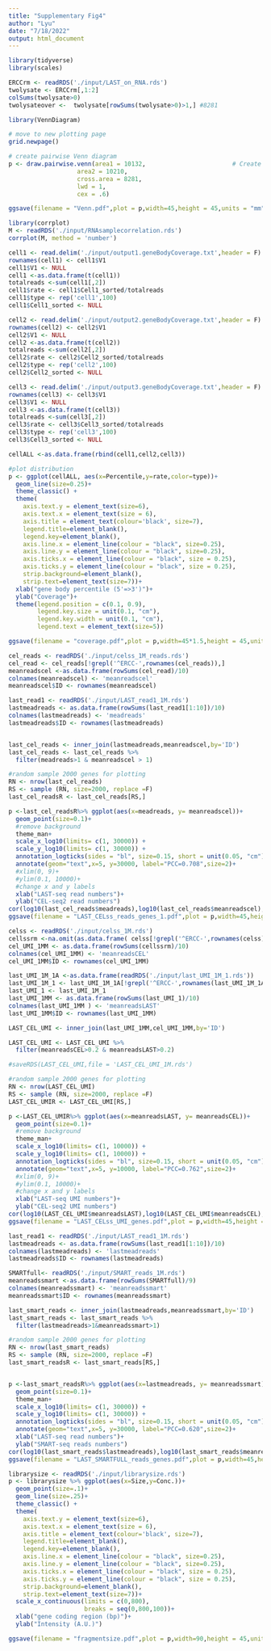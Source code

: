 ```yaml
---
title: "Supplementary Fig4"
author: "Lyu"
date: "7/18/2022"
output: html_document
---
```


```r
library(tidyverse)
library(scales)

```

```r
ERCCrm <- readRDS('./input/LAST_on_RNA.rds')
twolysate <- ERCCrm[,1:2]
colSums(twolysate>0)
twolysateover <-  twolysate[rowSums(twolysate>0)>1,] #8281

library(VennDiagram)

# move to new plotting page
grid.newpage()

# create pairwise Venn diagram
p <- draw.pairwise.venn(area1 = 10132,                        # Create pairwise venn diagram
                   area2 = 10210,
                   cross.area = 8281,
                   lwd = 1,
                   cex = .6)

ggsave(filename = "Venn.pdf",plot = p,width=45,height = 45,units = "mm", dpi = 300)

```

```r
library(corrplot)
M <- readRDS('./input/RNAsamplecorrelation.rds')
corrplot(M, method = 'number')
```

```r
cell1 <- read.delim('./input/output1.geneBodyCoverage.txt',header = F)
rownames(cell1) <- cell1$V1
cell1$V1 <- NULL
cell1 <-as.data.frame(t(cell1)) 
totalreads <-sum(cell1[,2]) 
cell1$rate <- cell1$Cell1_sorted/totalreads
cell1$type <- rep('cell1',100)
cell1$Cell1_sorted <- NULL

cell2 <- read.delim('./input/output2.geneBodyCoverage.txt',header = F)
rownames(cell2) <- cell2$V1
cell2$V1 <- NULL
cell2 <-as.data.frame(t(cell2)) 
totalreads <-sum(cell2[,2]) 
cell2$rate <- cell2$Cell2_sorted/totalreads
cell2$type <- rep('cell2',100)
cell2$Cell2_sorted <- NULL

cell3 <- read.delim('./input/output3.geneBodyCoverage.txt',header = F)
rownames(cell3) <- cell3$V1
cell3$V1 <- NULL
cell3 <-as.data.frame(t(cell3)) 
totalreads <-sum(cell3[,2]) 
cell3$rate <- cell3$Cell3_sorted/totalreads
cell3$type <- rep('cell3',100)
cell3$Cell3_sorted <- NULL

cellALL <-as.data.frame(rbind(cell1,cell2,cell3)) 

#plot distribution
p <- ggplot(cellALL, aes(x=Percentile,y=rate,color=type))+
  geom_line(size=0.25)+
  theme_classic() +
  theme(
    axis.text.y = element_text(size=6),
    axis.text.x = element_text(size = 6),
    axis.title = element_text(colour='black', size=7),
    legend.title=element_blank(),
    legend.key=element_blank(),
    axis.line.x = element_line(colour = "black", size=0.25),
    axis.line.y = element_line(colour = "black", size=0.25),
    axis.ticks.x = element_line(colour = "black", size = 0.25),
    axis.ticks.y = element_line(colour = "black", size = 0.25),
    strip.background=element_blank(),
    strip.text=element_text(size=7))+
  xlab("gene body percentile (5'=>3')")+
  ylab("Coverage")+
  theme(legend.position = c(0.1, 0.9),
        legend.key.size = unit(0.1, "cm"),
        legend.key.width = unit(0.1, "cm"),
        legend.text = element_text(size=5))

ggsave(filename = "coverage.pdf",plot = p,width=45*1.5,height = 45,units = "mm", dpi = 300) 
```

```r
cel_reads <- readRDS('./input/celss_1M_reads.rds')
cel_read <- cel_reads[!grepl('^ERCC-',rownames(cel_reads)),]
meanreadscel <-as.data.frame(rowSums(cel_read)/10) 
colnames(meanreadscel) <- 'meanreadscel'
meanreadscel$ID <- rownames(meanreadscel)

last_read1 <- readRDS('./input/LAST_read1_1M.rds')
lastmeadreads <- as.data.frame(rowSums(last_read1[1:10])/10)
colnames(lastmeadreads) <- 'meadreads'
lastmeadreads$ID <- rownames(lastmeadreads)


last_cel_reads <- inner_join(lastmeadreads,meanreadscel,by='ID')
last_cel_reads <- last_cel_reads %>%
  filter(meadreads>1 & meanreadscel > 1)

#random sample 2000 genes for plotting
RN <- nrow(last_cel_reads)
RS <- sample (RN, size=2000, replace =F)
last_cel_readsR <- last_cel_reads[RS,]

p <-last_cel_readsR%>% ggplot(aes(x=meadreads, y= meanreadscel))+
  geom_point(size=0.1)+
  #remove background
  theme_man+
  scale_x_log10(limits= c(1, 30000)) +
  scale_y_log10(limits= c(1, 30000)) +
  annotation_logticks(sides = "bl", size=0.15, short = unit(0.05, "cm"), mid = unit(0.1, "cm"), long = unit(0.15, "cm")) +
  annotate(geom="text",x=5, y=30000, label="PCC=0.708",size=2)+
  #xlim(0, 9)+
  #ylim(0.1, 10000)+
  #change x and y labels
  xlab("LAST-seq read numbers")+  
  ylab("CEL-seq2 read numbers")
cor(log10(last_cel_reads$meadreads),log10(last_cel_reads$meanreadscel),method = 'pearson')
ggsave(filename = "LAST_CELss_reads_genes_1.pdf",plot = p,width=45,height = 45,units = "mm", dpi = 300)
```

```r

celss <- readRDS('./input/celss_1M.rds')
cellssrm <-na.omit(as.data.frame( celss[!grepl('^ERCC-',rownames(celss)),])) 
cel_UMI_1MM <- as.data.frame(rowSums(cellssrm)/10)
colnames(cel_UMI_1MM) <- 'meanreadsCEL'
cel_UMI_1MM$ID <- rownames(cel_UMI_1MM)

last_UMI_1M_1A <-as.data.frame(readRDS('./input/last_UMI_1M_1.rds'))
last_UMI_1M_1 <- last_UMI_1M_1A[!grepl('^ERCC-',rownames(last_UMI_1M_1A)),]
last_UMI_1 <- last_UMI_1M_1
last_UMI_1MM <- as.data.frame(rowSums(last_UMI_1)/10)
colnames(last_UMI_1MM ) <- 'meanreadsLAST'
last_UMI_1MM$ID <- rownames(last_UMI_1MM)

LAST_CEL_UMI <- inner_join(last_UMI_1MM,cel_UMI_1MM,by='ID')

LAST_CEL_UMI <- LAST_CEL_UMI %>%
  filter(meanreadsCEL>0.2 & meanreadsLAST>0.2)

#saveRDS(LAST_CEL_UMI,file = 'LAST_CEL_UMI_1M.rds')

#random sample 2000 genes for plotting
RN <- nrow(LAST_CEL_UMI)
RS <- sample (RN, size=2000, replace =F)
LAST_CEL_UMIR <- LAST_CEL_UMI[RS,]

p <-LAST_CEL_UMIR%>% ggplot(aes(x=meanreadsLAST, y= meanreadsCEL))+
  geom_point(size=0.1)+
  #remove background
  theme_man+
  scale_x_log10(limits= c(1, 10000)) +
  scale_y_log10(limits= c(1, 10000)) +
  annotation_logticks(sides = "bl", size=0.15, short = unit(0.05, "cm"), mid = unit(0.1, "cm"), long = unit(0.15, "cm")) +
  annotate(geom="text",x=5, y=10000, label="PCC=0.762",size=2)+
  #xlim(0, 9)+
  #ylim(0.1, 10000)+
  #change x and y labels
  xlab("LAST-seq UMI numbers")+  
  ylab("CEL-seq2 UMI numbers")
cor(log10(LAST_CEL_UMI$meanreadsLAST),log10(LAST_CEL_UMI$meanreadsCEL),method = 'pearson')
ggsave(filename = "LAST_CELss_UMI_genes.pdf",plot = p,width=45,height = 45,units = "mm", dpi = 300)
```

```r
last_read1 <- readRDS('./input/LAST_read1_1M.rds')
lastmeadreads <- as.data.frame(rowSums(last_read1[1:10])/10)
colnames(lastmeadreads) <- 'lastmeadreads'
lastmeadreads$ID <- rownames(lastmeadreads)

SMARTfull<- readRDS('./input/SMART_reads_1M.rds')
meanreadssmart <-as.data.frame(rowSums(SMARTfull)/9) 
colnames(meanreadssmart) <- 'meanreadssmart'
meanreadssmart$ID <- rownames(meanreadssmart)

last_smart_reads <- inner_join(lastmeadreads,meanreadssmart,by='ID')
last_smart_reads <- last_smart_reads %>%
  filter(lastmeadreads>1&meanreadssmart>1)

#random sample 2000 genes for plotting
RN <- nrow(last_smart_reads)
RS <- sample (RN, size=2000, replace =F)
last_smart_readsR <- last_smart_reads[RS,]


p <-last_smart_readsR%>% ggplot(aes(x=lastmeadreads, y= meanreadssmart))+
  geom_point(size=0.1)+
  theme_man+
  scale_x_log10(limits= c(1, 30000)) +
  scale_y_log10(limits= c(1, 30000)) +
  annotation_logticks(sides = "bl", size=0.15, short = unit(0.05, "cm"), mid = unit(0.1, "cm"), long = unit(0.15, "cm")) +
  annotate(geom="text",x=5, y=30000, label="PCC=0.620",size=2)+
  xlab("LAST-seq read numbers")+  
  ylab("SMART-seq reads numbers")
cor(log10(last_smart_reads$lastmeadreads),log10(last_smart_reads$meanreadssmart),method = 'pearson')
ggsave(filename = "LAST_SMARTFULL_reads_genes.pdf",plot = p,width=45,height = 45,units = "mm", dpi = 300)
```

```r
librarysize <- readRDS('./input/librarysize.rds')
p <- librarysize %>% ggplot(aes(x=Size,y=Conc.))+
  geom_point(size=.1)+
  geom_line(size=.25)+
  theme_classic() +
  theme(
    axis.text.y = element_text(size=6),
    axis.text.x = element_text(size = 6),
    axis.title = element_text(colour='black', size=7),
    legend.title=element_blank(),
    legend.key=element_blank(),
    axis.line.x = element_line(colour = "black", size=0.25),
    axis.line.y = element_line(colour = "black", size=0.25),
    axis.ticks.x = element_line(colour = "black", size = 0.25),
    axis.ticks.y = element_line(colour = "black", size = 0.25),
    strip.background=element_blank(),
    strip.text=element_text(size=7))+
  scale_x_continuous(limits = c(0,800),
                     breaks = seq(0,800,100))+
  xlab("gene coding region (bp)")+
  ylab("Intensity (A.U.)")

ggsave(filename = "fragmentsize.pdf",plot = p,width=90,height = 45,units = "mm", dpi = 300)
```

